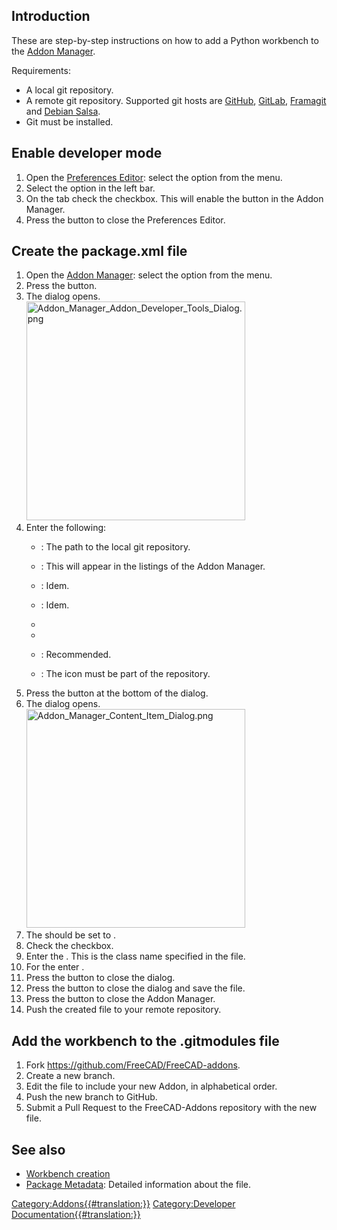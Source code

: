 <languages/>
{{TOCright}}
<translate>

== Introduction == <!--T:1-->

<!--T:2-->
These are step-by-step instructions on how to add a Python workbench to the [[Std_AddonMgr|Addon Manager]].

<!--T:3-->
Requirements:
* A local git repository.
* A remote git repository. Supported git hosts are [https://github.com GitHub], [https://about.gitlab.com/ GitLab], [https://framagit.org/public/projects Framagit] and [https://salsa.debian.org/public Debian Salsa].
* Git must be installed.

== Enable developer mode == <!--T:4-->

<!--T:5-->
# Open the [[Preferences_Editor|Preferences Editor]]: select the {{MenuCommand|Edit → [[Image:Std_DlgPreferences.svg|16px]] Preferences...}} option from the menu.
# Select the {{MenuCommand|[[Image:Std_AddonMgr.svg|16px]] Addon Manager}} option in the left bar.
# On the {{MenuCommand|Addon manager options}} tab check the {{MenuCommand|Addon developer mode}} checkbox. This will enable the {{Button|Developer tools...}} button in the Addon Manager.
# Press the {{Button|OK}} button to close the Preferences Editor.

== Create the package.xml file == <!--T:6-->

<!--T:7-->
# Open the [[Std_AddonMgr|Addon Manager]]: select the {{MenuCommand|Tools → [[Image:Std_AddonMgr.svg|16px]] Addon manager}} option from the menu.
# Press the {{Button|Developer tools...}} button.
# The {{MenuCommand|Addon Developer Tools}} dialog opens.<br>[[Image:Addon_Manager_Addon_Developer_Tools_Dialog.png|350px]]
# Enter the following:
#* {{MenuCommand|Path to Addon}}: The path to the local git repository.
#* {{MenuCommand|Addon Name}}: This will appear in the listings of the Addon Manager.
#* {{MenuCommand|Description}}: Idem.
#* {{MenuCommand|Version}}: Idem.
#* {{MenuCommand|Repository URL}}
#* {{MenuCommand|Primary branch}}
#* {{MenuCommand|README URL}}: Recommended.
#* {{MenuCommand|Icon}}: The icon must be part of the repository.
# Press the {{Button|[[Image:List-add.svg|16px]]}} button at the bottom of the dialog.
# The {{MenuCommand|Content Item}} dialog opens.<br>[[Image:Addon_Manager_Content_Item_Dialog.png|350px]]
# The {{MenuCommand|Content type}} should be set to {{Value|Workbench}}.
# Check the {{MenuCommand|This is the only item in the Addon}} checkbox.
# Enter the {{MenuCommand|Workbench class name}}. This is the class name specified in the {{FileName|InitGui.py}} file.
# For the {{MenuCommand|Subdirectory}} enter {{Value|./}}.
# Press the {{Button|OK}} button to close the dialog.
# Press the {{Button|Save}} button to close the {{MenuCommand|Addon Developer Tools}} dialog and save the {{FileName|package.xml}} file.
# Press the {{Button|[[Image:Process-stop.svg|16px]] Close}} button to close the Addon Manager.
# Push the created file to your remote repository.

== Add the workbench to the .gitmodules file == <!--T:8-->

<!--T:9-->
# Fork https://github.com/FreeCAD/FreeCAD-addons.
# Create a new branch.
# Edit the {{FileName|.gitmodules}} file to include your new Addon, in alphabetical order.
# Push the new branch to GitHub.
# Submit a Pull Request to the FreeCAD-Addons repository with the new {{FileName|.gitmodules}} file.

== See also == <!--T:10-->

<!--T:11-->
* [[Workbench_creation|Workbench creation]]
* [[Package_Metadata|Package Metadata]]: Detailed information about the {{FileName|package.xml}} file.


</translate>
[[Category:Addons{{#translation:}}]]
[[Category:Developer Documentation{{#translation:}}]]